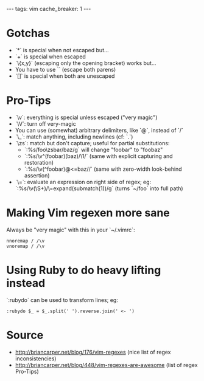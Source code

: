 ---
tags: vim
cache_breaker: 1
---
= Gotchas =

* `*` is special when not escaped but...
* `+` is special when escaped
* `\{x,y}` (escaping only the opening bracket) works but...
* You have to use `\( \)` (escape both parens)
* `[]` is special when both are unescaped

= Pro-Tips =

* `\v`: everything is special unless escaped ("very magic")
* `\V`: turn off very-magic
* You can use (somewhat) arbitrary delimiters, like `@`, instead of `/`
* `\_`: match anything, including newlines (cf: `.`)
* `\zs`: match but don't capture; useful for partial substitutions:
** `:%s/foo\zsbar/baz/g` will change "foobar" to "foobaz"
** `:%s/\v^(foobar)(baz)/\1/` (same with explicit capturing and restoration)
** `:%s/\v(^foobar)@<=baz//` (same with zero-width look-behind assertion)
* `\=`: evaluate an expression on right side of regex; eg: `:%s/\v(\S+)/\=expand(submatch(1))/g` (turns `~/foo` into full path)

= Making Vim regexen more sane =

Always be "very magic" with this in your `~/.vimrc`:

 nnoremap / /\v
 vnoremap / /\v

= Using Ruby to do heavy lifting instead =

`:rubydo` can be used to transform lines; eg:

 :rubydo $_ = $_.split(' ').reverse.join(' <- ')

= Source =

* http://briancarper.net/blog/176/vim-regexes (nice list of regex inconsistencies)
* http://briancarper.net/blog/448/vim-regexes-are-awesome (list of regex Pro-Tips)

